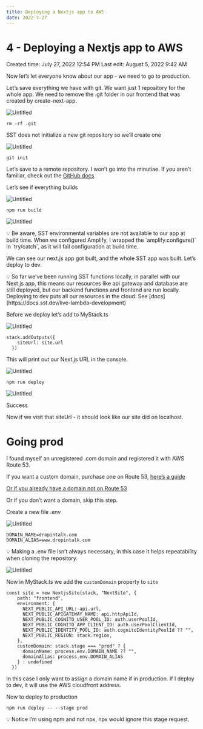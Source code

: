 ```yaml
---
title: Deploying a Nextjs app to AWS
date: 2022-7-27
---
```


# 4 - Deploying a Nextjs app to AWS

Created time: July 27, 2022 12:54 PM
Last edit: August 5, 2022 9:42 AM

Now let’s let everyone know about our app - we need to go to production.

Let’s save everything we have with git. We want just 1 repository for the whole app. We need to remove the .git folder in our frontend that was created by create-next-app.

![Untitled](4%20-%20Deploying%20a%20Nextjs%20app%20to%20AWS%20056c1f5b75864d55a3c33865fea9be3c/Untitled.png)

```tsx
rm -rf .git
```

SST does not initialize a new git repository so we’ll create one

![Untitled](4%20-%20Deploying%20a%20Nextjs%20app%20to%20AWS%20056c1f5b75864d55a3c33865fea9be3c/Untitled%201.png)

```tsx
git init
```

Let’s save to a remote repository. I won’t go into the minutiae. If you aren’t familiar, check out the [GitHub docs](https://docs.github.com/en/get-started/importing-your-projects-to-github/importing-source-code-to-github/adding-locally-hosted-code-to-github).

Let’s see if everything builds

![Untitled](4%20-%20Deploying%20a%20Nextjs%20app%20to%20AWS%20056c1f5b75864d55a3c33865fea9be3c/Untitled%201.png)

```tsx
npm run build
```

![Untitled](4%20-%20Deploying%20a%20Nextjs%20app%20to%20AWS%20056c1f5b75864d55a3c33865fea9be3c/Untitled%202.png)

<aside>
💡 Be aware, SST environmental variables are not available to our app at build time. When we configured Amplify, I wrapped the `amplify.configure()` in `try/catch`, as it will fail configuration at build time.

</aside>

We can see our next.js app got built, and the whole SST app was built. Let’s deploy to dev. 

<aside>
💡 So far we’ve been running SST functions locally, in parallel with our Next.js app, this means our resources like api gateway and database are still deployed, but our backend functions and frontend are run locally. Deploying to dev puts all our resources in the cloud. See [docs](https://docs.sst.dev/live-lambda-development)

</aside>

Before we deploy let’s add to MyStack.ts

![Untitled](4%20-%20Deploying%20a%20Nextjs%20app%20to%20AWS%20056c1f5b75864d55a3c33865fea9be3c/Untitled%203.png)

```tsx
stack.addOutputs({
    siteUrl: site.url
  })
```

This will print out our Next.js URL in the console.

![Untitled](4%20-%20Deploying%20a%20Nextjs%20app%20to%20AWS%20056c1f5b75864d55a3c33865fea9be3c/Untitled%204.png)

```tsx
npm run deploy
```

![Untitled](4%20-%20Deploying%20a%20Nextjs%20app%20to%20AWS%20056c1f5b75864d55a3c33865fea9be3c/Untitled%205.png)

Success

Now if we visit that siteUrl - it should look like our site did on localhost.

# Going prod

I found myself an unregistered .com domain and registered it with AWS Route 53.

If you want a custom domain, purchase one on Route 53, [here’s a guide](https://sst.dev/chapters/purchase-a-domain-with-route-53.html)

[Or if you already have a domain not on Route 53](https://docs.aws.amazon.com/Route53/latest/DeveloperGuide/domain-transfer-to-route-53.html)

Or if you don’t want a domain, skip this step.

Create a new file .env

![Untitled](4%20-%20Deploying%20a%20Nextjs%20app%20to%20AWS%20056c1f5b75864d55a3c33865fea9be3c/Untitled%206.png)

```tsx
DOMAIN_NAME=dropintalk.com
DOMAIN_ALIAS=www.dropintalk.com
```

<aside>
💡 Making a .env file isn’t always necessary, in this case it helps repeatability when cloning the repository.

</aside>

![Untitled](4%20-%20Deploying%20a%20Nextjs%20app%20to%20AWS%20056c1f5b75864d55a3c33865fea9be3c/Untitled%203.png)

Now in MyStack.ts we add the `customDomain` property to `site`

```tsx
const site = new NextjsSite(stack, "NextSite", {
    path: "frontend",
    environment: {
      NEXT_PUBLIC_API_URL: api.url,
      NEXT_PUBLIC_APIGATEWAY_NAME: api.httpApiId,
      NEXT_PUBLIC_COGNITO_USER_POOL_ID: auth.userPoolId,
      NEXT_PUBLIC_COGNITO_APP_CLIENT_ID: auth.userPoolClientId,
      NEXT_PUBLIC_IDENTITY_POOL_ID: auth.cognitoIdentityPoolId ?? "",
      NEXT_PUBLIC_REGION: stack.region,
    },
    customDomain: stack.stage === "prod" ? {
      domainName: process.env.DOMAIN_NAME ?? "",
      domainAlias: process.env.DOMAIN_ALIAS
    } : undefined
  })
```

In this case I only want to assign a domain name if in production. If I deploy to dev, it will use the AWS cloudfront address.

Now to deploy to production

```tsx
npm run deploy -- --stage prod
```

<aside>
💡 Notice I’m using npm and not npx, npx would ignore this stage request.

</aside>